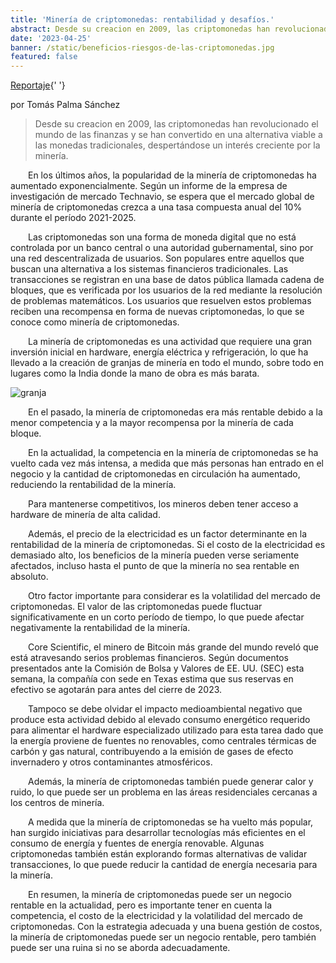 ```yaml
---
title: 'Minería de criptomonedas: rentabilidad y desafíos.'
abstract: Desde su creacion en 2009, las criptomonedas han revolucionado el mundo de las finanzas y se han convertido en una alternativa viable a las monedas tradicionales, despertándose un interés creciente por la minería.
date: '2023-04-25'
banner: /static/beneficios-riesgos-de-las-criptomonedas.jpg
featured: false
---
```


<u>Reportaje</u>{' '}

por Tomás Palma Sánchez

<div style={{ textAlign: 'justify' }}>

> Desde su creacion en 2009, las criptomonedas han revolucionado el mundo de las finanzas y se han convertido en una alternativa viable a las monedas tradicionales, despertándose un interés creciente por la minería.

  En los últimos años, la popularidad de la minería de criptomonedas ha
aumentado exponencialmente. Según un informe de la empresa de investigación de mercado Technavio,
se espera que el mercado global de minería de criptomonedas crezca a una tasa compuesta
anual del 10% durante el período 2021-2025.

  Las criptomonedas son una forma de moneda digital que no está controlada por un banco central
o una autoridad gubernamental, sino por una red descentralizada de usuarios. Son populares
entre aquellos que buscan una alternativa a los sistemas financieros tradicionales. Las transacciones
se registran en una base de datos pública llamada cadena de bloques, que es verificada por
los usuarios de la red mediante la resolución de problemas matemáticos. Los usuarios que resuelven
estos problemas reciben una recompensa en forma de nuevas criptomonedas, lo que se conoce como
minería de criptomonedas.

  La minería de criptomonedas es una actividad que requiere una gran inversión inicial en
hardware, energía eléctrica y refrigeración, lo que ha llevado a la creación de granjas
de minería en todo el mundo, sobre todo en lugares como la India donde la mano de obra
es más barata.

![granja](https://s3-ap-northeast-1.amazonaws.com/psh-ex-ftnikkei-3937bb4/images/8/6/8/3/14493868-1-eng-GB/20180627%20crryptominer.jpg)

  En el pasado, la minería de criptomonedas era más rentable debido a la menor competencia
y a la mayor recompensa por la minería de cada bloque.

  En la actualidad, la competencia en la minería de criptomonedas se ha vuelto cada vez más intensa,
a medida que más personas han entrado en el negocio y la cantidad de criptomonedas en circulación
ha aumentado, reduciendo la rentabilidad de la minería.

  Para mantenerse competitivos, los mineros deben tener acceso a hardware de minería de alta calidad.

  Además, el precio de la electricidad es un factor determinante en la rentabilidad de la
minería de criptomonedas. Si el costo de la electricidad es demasiado alto, los
beneficios de la minería pueden verse seriamente afectados, incluso hasta el punto de
que la minería no sea rentable en absoluto.

  Otro factor importante para considerar es la volatilidad del mercado de criptomonedas. El valor
de las criptomonedas puede fluctuar significativamente en un corto período de tiempo, lo que
puede afectar negativamente la rentabilidad de la minería.

  Core Scientific, el minero de Bitcoin más grande del mundo reveló que está atravesando
serios problemas financieros. Según documentos presentados ante la Comisión de Bolsa y
Valores de EE. UU. (SEC) esta semana, la compañía con sede en Texas estima que sus
reservas en efectivo se agotarán para antes del cierre de 2023.

  Tampoco se debe olvidar el impacto medioambiental negativo que produce esta actividad debido
al elevado consumo energético requerido para alimentar el hardware especializado utilizado
para esta tarea dado que la energía proviene de fuentes no renovables, como centrales térmicas
de carbón y gas natural, contribuyendo a la emisión de gases de efecto invernadero y otros
contaminantes atmosféricos.

  Además, la minería de criptomonedas también puede generar calor y ruido, lo que puede
ser un problema en las áreas residenciales cercanas a los centros de minería.

  A medida que la minería de criptomonedas se ha vuelto más popular, han surgido iniciativas
para desarrollar tecnologías más eficientes en el consumo de energía y fuentes de energía renovable.
Algunas criptomonedas también están explorando formas alternativas de validar transacciones,
lo que puede reducir la cantidad de energía necesaria para la minería.

  En resumen, la minería de criptomonedas puede ser un negocio rentable en la actualidad,
pero es importante tener en cuenta la competencia, el costo de la electricidad y la volatilidad del mercado de criptomonedas.
Con la estrategia adecuada y una buena gestión de costos, la minería de criptomonedas puede ser un negocio rentable,
pero también puede ser una ruina si no se aborda adecuadamente.

</div>